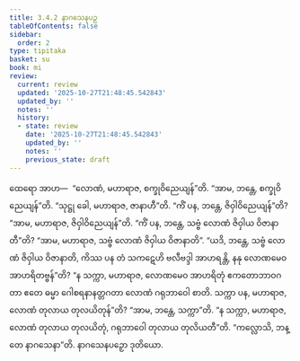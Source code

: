 ```yaml
---
title: 3.4.2 နာဂသေနပဉှ
tableOfContents: false
sidebar:
  order: 2
type: tipitaka
basket: su
book: mi
review:
  current: review
  updated: '2025-10-27T21:48:45.542843'
  updated_by: ''
  notes: ''
  history:
  - state: review
    date: '2025-10-27T21:48:45.542843'
    updated_by: ''
    notes: ''
    previous_state: draft
---
```



<ReviewStatus review={frontmatter.review} showDetails={true} />

<HypothesisAnnotation frontmatter={frontmatter} />

<DynamicBreadcrumb />

<Division number="64" book="mi" e="ch" v="28">

<Paragraph number="319" book="mi">
ထေရော အာဟ—  “လောဏံ, မဟာရာဇ, စက္ခုဝိညေယျန်”တိ. “အာမ, ဘန္တေ, စက္ခုဝိညေယျန်”တိ. “သုဋ္ဌု ခေါ, မဟာရာဇ, ဇာနာဟီ”တိ. “ကိံ ပန, ဘန္တေ, ဇိဝှါဝိညေယျန်”တိ? “အာမ, မဟာရာဇ, ဇိဝှါဝိညေယျန်”တိ. “ကိံ ပန, ဘန္တေ, သဗ္ဗံ လောဏံ ဇိဝှါယ ဝိဇာနာတီ”တိ? “အာမ, မဟာရာဇ, သဗ္ဗံ လောဏံ ဇိဝှါယ ဝိဇာနာတိ”.
</Paragraph>

<Paragraph number="320" book="mi">
“ယဒိ, ဘန္တေ, သဗ္ဗံ လောဏံ ဇိဝှါယ ဝိဇာနာတိ, ကိဿ ပန တံ သကဋေဟိ ဗလီဗဒ္ဒါ အာဟရန္တိ, နနု လောဏမေဝ အာဟရိတဗ္ဗန်”တိ? “န သက္ကာ, မဟာရာဇ, လောဏမေဝ အာဟရိတုံ ဧကတောဘာဝဂတာ ဧတေ ဓမ္မာ ဂေါစရနာနတ္တဂတာ လောဏံ ဂရုဘာဝေါ စာတိ. သက္ကာ ပန, မဟာရာဇ, လောဏံ တုလာယ တုလယိတုန်”တိ? “အာမ, ဘန္တေ, သက္ကာ”တိ. “န သက္ကာ, မဟာရာဇ, လောဏံ တုလာယ တုလယိတုံ, ဂရုဘာဝေါ တုလာယ တုလိယတီ”တိ.
</Paragraph>

<Paragraph number="321" book="mi">
“ကလ္လောသိ, ဘန္တေ နာဂသေနာ”တိ.

</Paragraph>
</Division>

<Paragraph number="322" type="center" book="mi">
နာဂသေနပဉှော ဒုတိယော.
</Paragraph>